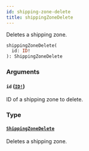 ```yaml
---
id: shipping-zone-delete
title: shippingZoneDelete
---
```


Deletes a shipping zone.

```graphql
shippingZoneDelete(
  id: ID!
): ShippingZoneDelete

```

### Arguments

#### `id` ([`ID!`](../../../developer/api-reference/scalars/id))

ID of a shipping zone to delete.

### Type

#### [`ShippingZoneDelete`](../../../developer/api-reference/objects/shipping-zone-delete)

Deletes a shipping zone.
